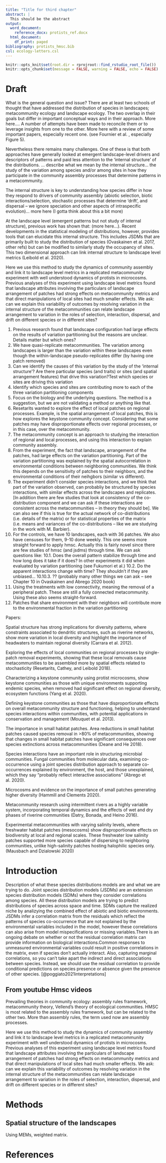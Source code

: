```yaml
---
title: "Title for third chapter"
abstract: |
  This should be the abstract
output:
  word_document:
    reference_docx: protists_ref.docx
  html_document:
    df_print: paged
bibliography: protists_hmsc.bib
csl: ecology-letters.csl
---
```


```r
knitr::opts_knit$set(root.dir = rprojroot::find_rstudio_root_file())
knitr::opts_chunk$set(message = FALSE, warning = FALSE, echo = FALSE)
```



\newpage
# Draft 

What is the general question and issue?
There are at least two schools of thought that have addressed the distribution of species in landscapes; metacommunity ecology and landscape ecology.  The two overlap in their goals but differ in important conceptual ways and in their approach.   More here….
A number of attempts have been made to reconcile them or to leverage insights from one to the other.  More here with a review of some important papers, especially recent one.  (see Fournier et al. , especially Figure 5).  

Nevertheless there remains many challenges.  One of these is that both approaches have generally looked at emergent landscape-level drivers and descriptors of patterns and paid less attention to the ‘internal structure’ of the distributions.   … describe what we mean by the internal structure… the study of the variation among species and/or among sites in how they participate in the community assembly processes that determine patterns in a metacommunity.  

The internal structure is key to understanding how species differ in how they respond to drivers of community assembly (abiotic selection, biotic interactions/selection, stochastic processes that determine ‘drift’, and dispersal – we ignore speciation and other aspects of intraspecific evolution)… more here (I gotta think about this a bit more) 

At the landscape level (emergent patterns but not study of internal structure), previous work has shown that: (more here…).
Recent developments in the statistical modeling of distributions, however, provides tools that can elucidate this internal structure.  This includes JSDMs that are primarily built to study the distribution of species (Ovaskainen et al. 2017, other refs) but can be modified to similarly study the occupancy of sites.  This two dimensional approach can link internal structure to landscape level metrics (Leibold et al. 2020).  

Here we use this method to study the dynamics of community assembly and link it to landscape level metrics in a replicated metacommunity experiment with well understood dynamics of protists in microcosms.   Previous analyses of this experiment using landscape level metrics found that landscape attributes involving the particulars of landscape arrangement of patches had strong effects on metacommunity metrics and that direct manipulations of local sites had much smaller effects.  We ask: can we explain this variability of outcomes by resolving variation in the internal structure of the metacommunities can relate landscape arrangement to variation in the roles of selection, interaction, dispersal, and drift on different species or in different sites?

1.	Previous research found that landscape configuration had large effects on the results of variation partitioning but the reasons are unclear.  Details matter but which ones?
2.	We have quasi-replicate metacommunities.  The variation among landscapes is larger than the variation within these landscapes even though the within-landscape pseudo-replicates differ (by having one patch removed)
3.	Can we identify the causes of this variation by the study of the ‘internal structure’?  Are there particular species (and traits) or sites (and spatial arrangement features) that drive this variation?Test which species or sites are driving this variation
4.	Identify which species and sites are contributing more to each of the three variation partitioning components
5.	Focus on the biology and the underlying questions. The method is a suggestion, but we are not validating a method or anything like that.
6.	Resetarits wanted to explore the effect of local patches on regional processes. Example, is the spatial arrangement of local patches, this is how explores the keystone community concept. Considering that some patches may have disproportionate effects over regional processes, or in this case, over the metacommunity. 
7.	The metacommunity concept is an approach to studying the interaction of regional and local processes, and using this interaction to explain community assembly. 
8.	From the experiment, the fact that landscape, arrangement of the patches, had large effects on the variation partitioning. Part of the variation partitioning was explained by the spatial autocorrelation in environmental conditions between neighboring communities. We think this depends on the sensitivity of patches to their neighbors, and the environmental conditions of their neihgbors (similar vs different).
9.	The experiment didn’t consider species interactions, and we think that part of the variation observed, can probabliy be structured by species interactions, with similar effects across the landscapes and replicates. [In addition there are few studies that look at consistency of the co-distribution component and we can ask if these interactions are consistent across the metacommunities – in theory they should be].  We can also see if this is true for the actual network of co-distributions (i.e. details of the matrix) or for statistical properties of the matrix (i.e. means and variances of the co-distributions – like we are studying in the work with M. Barbier).
10.	For the controls, we have 10 landscapes, each with 36 patches. We also have censuses for them, 9-10 done weekly. This one seems more straight forward to apply hmsc.  Actually this is fairly novel since there are few studies of hmsc (and jsdms) through time.  We can ask questions like:
10.1.	Does the overall pattern stabilize through time and how long does it take if it does? In other experiments it did when evaluated by variation partitioning (see Fukumori et al.)
10.2.	Do the apparent interactions change with time?  They shouldn’t if they are unbiased…
10.10.3.	?? (probably many other things we can ask – see Chapter 10 in Ovaskainen and Abrego 2020 book)
11.	Using the treatments with low connectivity, meaning the removal of a peripheral patch. These are still a fully connected metacommunity. Using these also seems straight-forward. 
12.	Patches that share environment with their neighbors will contribute more to the environmental fraction in the variation partitioning

Papers:

Spatial structure has strong implications for diversity patterns, where constraints associated to dendritic structures, such as riverine networks, show more variation in local diversity and highlight the importance of headwaters to maintain regional diversity (Carrara et al. 2012).  

Exploring the effects of local communities on regional processes by single-patch removal experiments, showing that these local removals cause metacommunities to be assembled more by spatial effects related to stochasticity (Resetarits, Cathey, and Leibold 2018).  

Characterizing a keystone community using protist microcosms, show keystone communities as those with unique environments supporting endemic species, when removed had significant effect on regional diversity, ecosystem functions (Yang et al. 2020).  

Defining keystone communities as those that have disproportionate effects on overall metacommunity structure and functioning, helping to understand species interactions within communities, with potential applications in conservation and management  (Mouquet et al. 2013).  

The importance in small habitat patches. Area reductions in small habitat patches caused species removal in >80% of metacommunities, showing that changes in small habitat patches have significant consequences over species extinctions across metacommunities (Deane and He 2018).  

Species interactions have an important role in structuring microbial communities. Fungal communities from molecular data, examining co-occurrence using a joint species distribution approach to separate co-occurrences explained by environment, the host, and those unexplained, which they say “probably reflect interactive associations” (Abrego et al. 2020).  

Microcosms and evidence on the importance of small patches generating higher diversity (Hammill and Clements 2020).  

Metacommunity research using intermittent rivers as a highly variable system, incorporating temporal dynamics and the effects of wet and dry phases of riverine communities (Datry, Bonada, and Heino 2016).  

Experimental metacommunities with varying salinity levels, where freshwater habitat patches (mesocosms) show disproportionate effects on biodiversity at local and regional scales. These freshwater low salinity patches supported more species capable of dispersing to neighboring communities, unlike high-salinity patches hosting halophilic species only. (Mausbach and Dzialowski 2020)  




# Introduction 

Description of what these species distributions models are and what we are trying to do. Joint species distribution models (JSDMs) are an extension species distribution models (SDMs) where they consider correlations among species. All these distribution models are trying to predict distributions of species across space and time. SDMs capture the realized niche by analizying the combined effect of abiotic and biotic environments. JSDMs infer a correlation matrix from the residuals which reflect the patterns of species co-occurrence that are not explained by the environmental variables included in the model, however these correlations can also arise from model mispecifications or missing variables.There is an ongoing debate on whether or not the residual correlation matrix can provide information on biological interactions.Common responses to unmeasured environmental variables could result in positive correlations in the matrix, even if species don't actually interact. Also, capturing marginal correlations, so you can't take apart the indirect and direct associations between species. Instead, we should use the residual correlation to provide conditional predictions on species presence or absence given the presence of other species. [@poggiato2021interpretations]

## From youtube Hmsc videos
Prevailing theories in community ecology: assembly rules framework, metacommunity theory, Vellend's theory of ecological communities. 
HMSC is most related to the assembly rules framework, but can be related to the other two. More than assembly rules, the term used now are assembly processes. 

Here we use this method to study the dynamics of community assembly and link it to landscape level metrics in a replicated metacommunity experiment with well understood dynamics of protists in microcosms.   Previous analyses of this experiment using landscape level metrics found that landscape attributes involving the particulars of landscape arrangement of patches had strong effects on metacommunity metrics and that direct manipulations of local sites had much smaller effects.  We ask: can we explain this variability of outcomes by resolving variation in the internal structure of the metacommunities can relate landscape arrangement to variation in the roles of selection, interaction, dispersal, and drift on different species or in different sites?  

# Methods 
## Spatial structure of the landscapes  
Using MEMs, weighted matrix. 


# References






